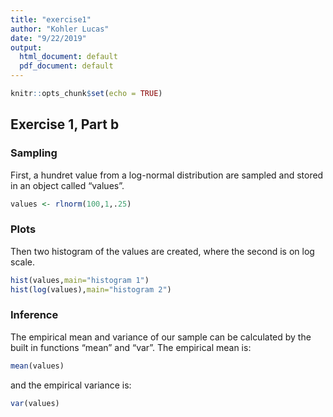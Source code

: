 ```yaml
---
title: "exercise1"
author: "Kohler Lucas"
date: "9/22/2019"
output:
  html_document: default
  pdf_document: default
---
```


```r
knitr::opts_chunk$set(echo = TRUE)
```

## Exercise 1, Part b

### Sampling

First, a hundret value from a log-normal distribution are sampled and stored in an object called "values".
```r
values <- rlnorm(100,1,.25)
```

### Plots

Then two histogram of the values are created, where the second is on log scale.
```r
hist(values,main="histogram 1")
hist(log(values),main="histogram 2")
```

### Inference

The empirical mean and variance of our sample can be calculated by the built in functions "mean" and "var". 
The empirical mean is:
```r
mean(values)
```
and the empirical variance is:
```r
var(values)
```